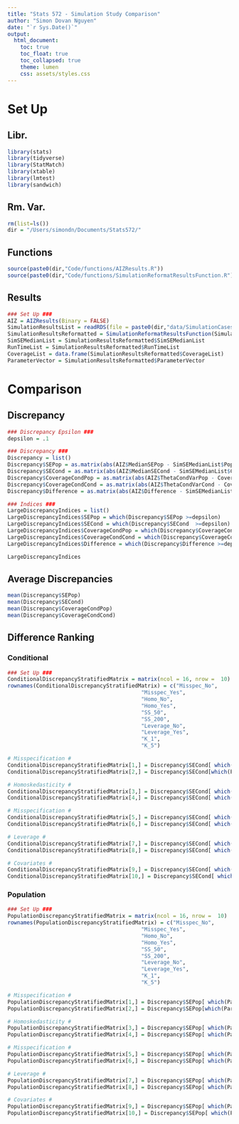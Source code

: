 ```yaml
---
title: "Stats 572 - Simulation Study Comparison"
author: "Simon Dovan Nguyen"
date: "`r Sys.Date()`"
output:
  html_document:
    toc: true
    toc_float: true
    toc_collapsed: true
    theme: lumen
    css: assets/styles.css
---
```


# Set Up

## Libr.
```r
library(stats)
library(tidyverse)
library(StatMatch)
library(xtable)
library(lmtest)
library(sandwich)
```

## Rm. Var.
```r
rm(list=ls())
dir = "/Users/simondn/Documents/Stats572/"
```

## Functions
```r
source(paste0(dir,"Code/functions/AIZResults.R"))
source(paste0(dir,"Code/functions/SimulationReformatResultsFunction.R"))
```

## Results
```r
### Set Up ###
AIZ = AIZResults(Binary = FALSE)
SimulationResultsList = readRDS(file = paste0(dir,"data/SimulationCases/Linear/SimulationResults.rds"))
SimulationResultsReformatted = SimulationReformatResultsFunction(SimulationResultsList)
SimSEMedianList = SimulationResultsReformatted$SimSEMedianList
RunTimeList = SimulationResultsReformatted$RunTimeList
CoverageList = data.frame(SimulationResultsReformatted$CoverageList)
ParameterVector = SimulationResultsReformatted$ParameterVector
```

# Comparison

## Discrepancy 
```r
### Discrepancy Epsilon ###
depsilon = .1

### Discrepancy ###
Discrepancy = list()
Discrepancy$SEPop = as.matrix(abs(AIZ$MedianSEPop - SimSEMedianList$Population))
Discrepancy$SECond = as.matrix(abs(AIZ$MedianSECond - SimSEMedianList$Conditional))
Discrepancy$CoverageCondPop = as.matrix(abs(AIZ$ThetaCondVarPop - CoverageList[,3]))
Discrepancy$CoverageCondCond = as.matrix(abs(AIZ$ThetaCondVarCond - CoverageList[,4]))
Discrepancy$Difference = as.matrix(abs(AIZ$Difference - SimSEMedianList$Difference))

### Indices ###
LargeDiscrepancyIndices = list()
LargeDiscrepancyIndices$SEPop = which(Discrepancy$SEPop >=depsilon)
LargeDiscrepancyIndices$SECond = which(Discrepancy$SECond  >=depsilon)
LargeDiscrepancyIndices$CoverageCondPop = which(Discrepancy$CoverageCondPop >=depsilon)
LargeDiscrepancyIndices$CoverageCondCond = which(Discrepancy$CoverageCondCond >=depsilon)
LargeDiscrepancyIndices$Difference = which(Discrepancy$Difference >=depsilon)

LargeDiscrepancyIndices
```


## Average Discrepancies
```r
mean(Discrepancy$SEPop)
mean(Discrepancy$SECond)
mean(Discrepancy$CoverageCondPop)
mean(Discrepancy$CoverageCondCond)
```
## Difference Ranking
### Conditional
```r
### Set Up ###
ConditionalDiscrepancyStratifiedMatrix = matrix(ncol = 16, nrow =  10)
rownames(ConditionalDiscrepancyStratifiedMatrix) = c("Misspec_No",
                                          "Misspec_Yes",
                                          "Homo_No",
                                          "Homo_Yes",
                                          "SS_50",
                                          "SS_200",
                                          "Leverage_No",
                                          "Leverage_Yes",
                                          "K_1",
                                          "K_5")

# Misspecification #
ConditionalDiscrepancyStratifiedMatrix[1,] = Discrepancy$SECond[ which(ParameterVector$Misspec. == "No")]
ConditionalDiscrepancyStratifiedMatrix[2,] = Discrepancy$SECond[which(ParameterVector$Misspec. == "Yes")]

# Homoskedasticity #
ConditionalDiscrepancyStratifiedMatrix[3,] = Discrepancy$SECond[ which(ParameterVector$Homo. == "No")]
ConditionalDiscrepancyStratifiedMatrix[4,] = Discrepancy$SECond[ which(ParameterVector$Homo. == "Yes")]

# Misspecification #
ConditionalDiscrepancyStratifiedMatrix[5,] = Discrepancy$SECond[ which(ParameterVector$SS == 50)]
ConditionalDiscrepancyStratifiedMatrix[6,] = Discrepancy$SECond[ which(ParameterVector$SS == 200)]

# Leverage #
ConditionalDiscrepancyStratifiedMatrix[7,] = Discrepancy$SECond[ which(ParameterVector$Leverage == "No")]
ConditionalDiscrepancyStratifiedMatrix[8,] = Discrepancy$SECond[ which(ParameterVector$Leverage == "Yes")]

# Covariates #
ConditionalDiscrepancyStratifiedMatrix[9,] = Discrepancy$SECond[ which(ParameterVector$K == 1)]
ConditionalDiscrepancyStratifiedMatrix[10,] = Discrepancy$SECond[ which(ParameterVector$K == 5)]
```

### Population
```r
### Set Up ###
PopulationDiscrepancyStratifiedMatrix = matrix(ncol = 16, nrow =  10)
rownames(PopulationDiscrepancyStratifiedMatrix) = c("Misspec_No",
                                          "Misspec_Yes",
                                          "Homo_No",
                                          "Homo_Yes",
                                          "SS_50",
                                          "SS_200",
                                          "Leverage_No",
                                          "Leverage_Yes",
                                          "K_1",
                                          "K_5")

# Misspecification #
PopulationDiscrepancyStratifiedMatrix[1,] = Discrepancy$SEPop[ which(ParameterVector$Misspec. == "No")]
PopulationDiscrepancyStratifiedMatrix[2,] = Discrepancy$SEPop[which(ParameterVector$Misspec. == "Yes")]

# Homoskedasticity #
PopulationDiscrepancyStratifiedMatrix[3,] = Discrepancy$SEPop[ which(ParameterVector$Homo. == "No")]
PopulationDiscrepancyStratifiedMatrix[4,] = Discrepancy$SEPop[ which(ParameterVector$Homo. == "Yes")]

# Misspecification #
PopulationDiscrepancyStratifiedMatrix[5,] = Discrepancy$SEPop[ which(ParameterVector$SS == 50)]
PopulationDiscrepancyStratifiedMatrix[6,] = Discrepancy$SEPop[ which(ParameterVector$SS == 200)]

# Leverage #
PopulationDiscrepancyStratifiedMatrix[7,] = Discrepancy$SEPop[ which(ParameterVector$Leverage == "No")]
PopulationDiscrepancyStratifiedMatrix[8,] = Discrepancy$SEPop[ which(ParameterVector$Leverage == "Yes")]

# Covariates #
PopulationDiscrepancyStratifiedMatrix[9,] = Discrepancy$SEPop[ which(ParameterVector$K == 1)]
PopulationDiscrepancyStratifiedMatrix[10,] = Discrepancy$SEPop[ which(ParameterVector$K == 5)]
```

